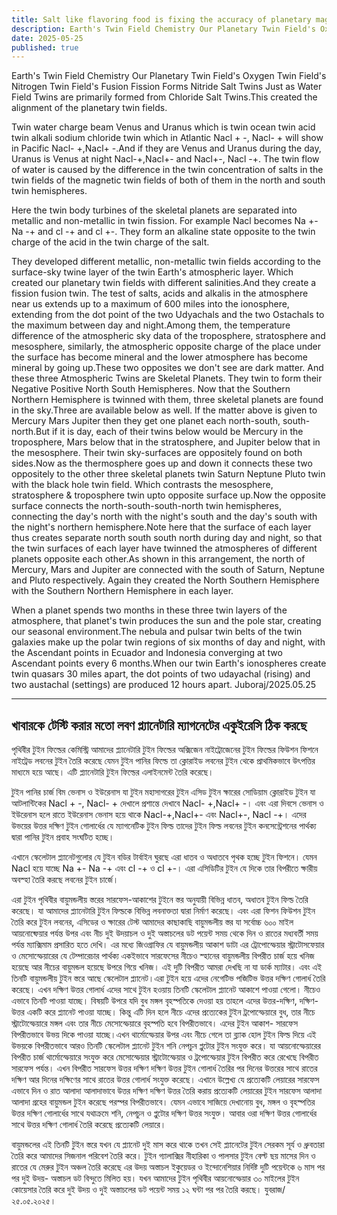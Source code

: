```yaml
---
title: Salt like flavoring food is fixing the accuracy of planetary magnets
description: Earth's Twin Field Chemistry Our Planetary Twin Field's Oxygen Twin Field's Nitrogen Twin Field's Fusion Fission Forms Nitride Salt Twins Just as Water Field Twins are primarily formed from Chloride Salt Twins.This created the alignment of the planetary twin fields. 
date: 2025-05-25
published: true
---
```


Earth's Twin Field Chemistry Our Planetary Twin Field's Oxygen Twin Field's Nitrogen Twin Field's Fusion Fission Forms Nitride Salt Twins Just as Water Field Twins are primarily formed from Chloride Salt Twins.This created the alignment of the planetary twin fields. 

Twin water charge beam Venus and Uranus which is twin ocean twin acid twin alkali sodium chloride twin which in Atlantic Nacl + -, Nacl- + will show in Pacific Nacl- +,Nacl+ -.And if they are Venus and Uranus during the day, Uranus is Venus at night Nacl-+,Nacl+- and Nacl+-, Nacl -+. The twin flow of water is caused by the difference in the twin concentration of salts in the twin fields of the magnetic twin fields of both of them in the north and south twin hemispheres.

Here the twin body turbines of the skeletal planets are separated into metallic and non-metallic in twin fission. For example Nacl becomes Na +- Na -+ and cl -+ and cl +-. They form an alkaline state opposite to the twin charge of the acid in the twin charge of the salt.

They developed different metallic, non-metallic twin fields according to the surface-sky twine layer of the twin Earth's atmospheric layer. Which created our planetary twin fields with different salinities.And they create a fission fusion twin. The test of salts, acids and alkalis in the atmosphere near us extends up to a maximum of 600 miles into the ionosphere, extending from the dot point of the two Udyachals and the two Ostachals to the maximum between day and night.Among them, the temperature difference of the atmospheric sky data of the troposphere, stratosphere and mesosphere, similarly, the atmospheric opposite charge of the place under the surface has become mineral and the lower atmosphere has become mineral by going up.These two opposites we don't see are dark matter. And these three Atmospheric Twins are Skeletal Planets. They twin to form their Negative Positive North South Hemispheres. Now that the Southern Northern Hemisphere is twinned with them, three skeletal planets are found in the sky.Three are available below as well. If the matter above is given to Mercury Mars Jupiter then they get one planet each north-south, south-north.But if it is day, each of their twins below would be Mercury in the troposphere, Mars below that in the stratosphere, and Jupiter below that in the mesosphere. Their twin sky-surfaces are oppositely found on both sides.Now as the thermosphere goes up and down it connects these two oppositely to the other three skeletal planets twin Saturn Neptune Pluto twin with the black hole twin field. Which contrasts the  mesosphere, stratosphere & troposphere twin upto opposite surface up.Now the opposite surface connects the north-south-south-north twin hemispheres, connecting the day's north with the night's south and the day's south with the night's northern hemisphere.Note here that the surface of each layer thus creates separate north south south north during day and night, so that the twin surfaces of each layer have twinned the atmospheres of different planets opposite each other.As shown in this arrangement, the north of Mercury, Mars and Jupiter are connected with the south of Saturn, Neptune and Pluto respectively. Again they created the North Southern Hemisphere with the Southern Northern Hemisphere in each layer.

When a planet spends two months in these three twin layers of the atmosphere, that planet's twin produces the sun and the pole star, creating our seasonal environment.The nebula and pulsar twin belts of the twin galaxies make up the polar twin regions of six months of day and night, with the Ascendant points in Ecuador and Indonesia converging at two Ascendant points every 6 months.When our twin Earth's ionospheres create twin quasars 30 miles apart, the dot points of two udayachal (rising) and two austachal (settings) are produced 12 hours apart.
Juboraj/2025.05.25

---

## খাবারকে টেস্টি করার মতো লবণ প্ল‍্যানেটারি  ম‍্যাগনেটের একুইরেসি ঠিক করছে

পৃথিবীর টুইন ফিল্ডের কেমিস্ট্রি আমাদের প্ল‍্যানেটারি টুইন ফিল্ডের অক্সিজেন নাইট্রোজেনের টুইন ফিল্ডের ফিউশন ফিশনে নাইট্রেড লবনের টুইন তৈরি করেছে যেমন টুইন পানির ফিল্ডে তা ক্লোরাইড লবনের টুইন থেকে প্রাথমিকভাবে উৎপত্তির মাধ‍্যমে হয়ে আছে।   এটি প্ল‍্যানেটারি টুইন ফিল্ডের এলাইনমেন্ট তৈরি করেছে। 

টুইন পানির চার্জ বিম ভেনাস ও ইউরেনাস যা টুইন মহাসাগরের টুইন এসিড টুইন ক্ষারের সোডিয়াম ক্লোরাইড টুইন যা আটলান্টিকের  Nacl + -, Nacl- + দেখালে প্রশান্তে দেখাবে Nacl- +,Nacl+ -। এবং এরা দিবসে ভেনাস ও ইউরেনাস হলে রাতে ইউরেনাস ভেনাস হয়ে থাকে Nacl-+,Nacl+- এবং Nacl+-, Nacl -+। এদের উভয়ের উত্তর দক্ষিণ টুইন গোলার্ধের যে ম‍্যাগনেটিক টুইন ফিল্ড তাদের টুইন ফিল্ড লবনের  টুইন কনসেন্ট্রেশনের পার্থক্য দ্বারা  পানির টুইন প্রবাহ সংঘটিত হচ্ছে। 

এখানে স্কেলেটাল প্ল‍্যানেটগুলোর যে টুইন বডির টার্বাইন ঘুরছে এরা ধাতব ও অধাতবে পৃথক হচ্ছে টুইন ফিশনে। যেমন Nacl হয়ে যাচ্ছে Na +- Na -+ এবং cl -+ ও cl +-। এরা এসিডিটির টুইন যে দিকে তার বিপরীতে ক্ষারীয় অবস্হা তৈরি করছে লবনের টুইন চার্জে।    

এরা টুইন পৃথিবীর বায়ুমন্ডলীয় স্তরের সারফেস-আকাশের টুইনে স্তর অনুযায়ী বিভিন্ন ধাতব, অধাতব টুইন ফিল্ড তৈরি করেছে। যা আমাদের প্ল‍্যানেটারি টুইন ফিল্ডকে বিভিন্ন লবনাক্ততা দ্বারা নির্মাণ করেছে। এবং এরা ফিশন ফিউশন টুইন তৈরি করে টুইন লবনের, এসিডের ও ক্ষারের  টেস্ট  আমাদের কাছাকাছি বায়ুমন্ডলীয় স্তর যা সর্বোচ্চ ৬০০ মাইল আয়নোষ্ফেয়ার পর্যন্ত উপর এবং নীচ দুই উদয়াচল ও দুই অস্তাচলের ডট পয়েন্ট সময় থেকে দিন ও রাতের মধ‍্যবর্তী সময় পর্যন্ত ম‍্যাক্সিমাম প্রসারিত হতে দেখি। এর মধ‍্যে জিওগ্রাফির যে বায়ুমন্ডলীয় আকাশ ডাটা এর ট্রোপোস্ফেয়ার স্ট্রাটোসফেয়ার ও মেসোস্ফেয়ারের যে টেম্পারেচার পার্থক্য একইভাবে সারফেসের নীচেও স্হানের বায়ুমন্ডলীয় বিপরীত চার্জ হয়ে খনিজ হয়েছে আর নীচের বায়ুমন্ডল হয়েছে উপরে গিয়ে খনিজ।  এই দুটি বিপরীত আমরা দেখছি না যা ডার্ক ম‍্যাটার। এবং এই তিনটি বায়ুমন্ডলীয় টুইন স্তরে আছে স্কেলেটাল প্ল‍্যানেট।এরা টুইন হয়ে এদের নেগেটিভ পজিটিভ উত্তর দক্ষিণ গোলার্ধ তৈরি করেছে। এখন দক্ষিণ উত্তর গোলার্ধ এদের সাথে টুইন হওয়ায় তিনটি স্কেলেটাল প্ল‍্যানেট আকাশে পাওয়া গেলো। নীচেও এভাবে তিনটি পাওয়া যাচ্ছে। বিষয়টি উপরে যদি বুধ মঙ্গল বৃহস্পতিকে দেওয়া হয় তাহলে এদের উত্তর-দক্ষিণ, দক্ষিণ- উত্তর একটি করে প্ল‍্যানেট পাওয়া যাচ্ছে। কিন্তু এটি দিন হলে নীচে এদের প্রত‍্যেকের টুইন ট্রপোস্ফেয়ারে বুধ, তার নীচে স্ট্রাটোস্ফেয়ারে মঙ্গল এবং তার নীচে মেসোস্ফেয়ারে বৃহস্পতি হবে বিপরীতভাবে। এদের টুইন আকাশ- সারফেস বিপরীতভাবে উভয় দিকে পাওয়া যাচ্ছে।এখন থার্মোস্ফেয়ার উপর এবং নীচে গেলে তা ব্ল‍্যাক হোল টুইন ফিল্ড দিয়ে এই উভয়কে বিপরীতভাবে আরও তিনটি স্কেলেটাল প্ল‍্যানেট টুইন শনি নেপচুন প্লুটোর টুইন সংযুক্ত করে। যা আয়নোস্ফেয়ারের বিপরীত চার্জ থার্মোস্ফেয়ারে সংযুক্ত করে  মেসোস্ফেয়ার স্ট্রাটোস্ফেয়ার ও ট্রপোস্ফেয়ার টুইন বিপরীত করে রেখেছে বিপরীত সারফেস পর্যন্ত। এখন বিপরীত সারফেস উত্তর দক্ষিণ দক্ষিণ উত্তর টুইন গোলার্ধ তৈরির পর  দিনের উত্তরের সাথে রাতের দক্ষিণ আর দিনের দক্ষিণের সাথে রাতের উত্তর গোলার্ধ সংযুক্ত করেছে। এখানে উল্লেখ‍্য যে প্রত‍্যেকটি লেয়ারের সারফেস এভাবে দিন ও রাত আলাদা আলাদাভাবে উত্তর দক্ষিণ দক্ষিণ উত্তর তৈরি করায় প্রত‍্যেকটি লেয়ারের টুইন সারফেস আলাদা আলাদা গ্রহের বায়ুমন্ডল টুইন করেছে পরস্পর বিপরীতভাবে। যেমন এভাবে সাজিয়ে দেখানোয় বুধ, মঙ্গল ও বৃহস্পতির উত্তর দক্ষিণ গোলার্ধের সাথে যথাক্রমে শনি, নেপচুন ও প্লুটোর দক্ষিণ উত্তর সংযুক্ত। আবার ওরা দক্ষিণ  উত্তর গোলার্ধের সাথে উত্তর দক্ষিণ গোলার্ধ তৈরি করেছে প্রত‍্যেকটি লেয়ারে।

বায়ুমন্ডলের এই তিনটি টুইন স্তরে যখন যে প্ল‍্যানেট দুই মাস করে থাকে তখন সেই প্ল‍্যানেটের টুইন সেরকম সূর্য ও ধ্রুবতারা তৈরি করে আমাদের সিজনাল পরিবেশ তৈরি করে। টুইন  গ‍্যালাক্সির  নীহারিকা ও পালসার টুইন বেল্ট ছয় মাসের দিন ও রাতের যে মেরুর টুইন অঞ্চল তৈরি করেছে এর উদয় অস্তাচল ইকুয়েডর ও ইন্দোনেশিয়ার নির্দিষ্ট দুটি পয়েন্টকে ৬ মাস পর পর দুই উদয়- অস্তাচল ডট বিন্দুতে মিলিত হয়।
যখন আমাদের টুইন পৃথিবীর আয়নোস্ফেয়ার  ৩০ মাইলের টুইন কোয়েসার তৈরি করে দুই উদয় ও দুই অস্তাচলের ডট পয়েন্ট সময় ১২ ঘন্টা পর পর তৈরি করছে। 
যুবরাজ/২৫.০৫.২০২৫।      

